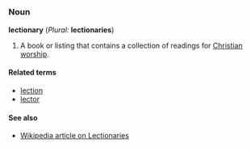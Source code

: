 =={{en}}==

=== Noun ===
'''lectionary''' (''Plural:'' '''lectionaries''')

# A book or listing that contains a collection of readings for [[Christian]] [[worship]].

====Related terms====
*[[lection]]
*[[lector]]

====See also====
*[[w:Lectionary|Wikipedia article on Lectionaries]]